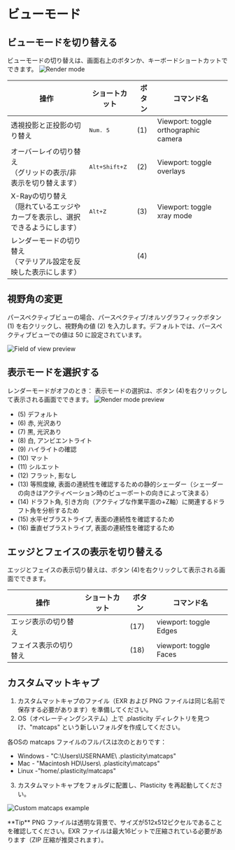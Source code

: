 
# ビューモード

## ビューモードを切り替える

ビューモードの切り替えは、画面右上のボタンか、キーボードショートカットでできます。
![Render mode](/img/render-mode.png)

| 操作                                                                             | ショートカット             | ボタン | コマンド名                           |
| -------------------------------------------------------------------------------- | -------------------------- | ------ | ------------------------------------ |
| 透視投影と正投影の切り替え                                                       | <kbd>Num. 5</kbd>          | (1)    | Viewport: toggle orthographic camera |
| オーバーレイの切り替え<br/>（グリッドの表示/非表示を切り替えます）               | <kbd>Alt+Shift+Z</kbd> | (2)    | Viewport: toggle overlays            |
| X-Rayの切り替え<br/>（隠れているエッジやカーブを表示し、選択できるようにします） | <kbd>Alt+Z</kbd>         | (3)    | Viewport: toggle xray mode           |
| レンダーモードの切り替え<br/>（マテリアル設定を反映した表示にします）            |                            | (4)    |                                      |

## 視野角の変更 

パースペクティブビューの場合、パースペクティブ/オルソグラフィックボタン (1) を右クリックし、視野角の値 (2) を入力します。デフォルトでは、パースペクティブビューでの値は 50 に設定されています。 

![Field of view preview](/img/field-of-view.png)

## 表示モードを選択する

レンダーモードがオフのとき： 表示モードの選択は、ボタン (4)を右クリックして表示される画面でできます。
![Render mode preview](/img/render-mode-preview.png)


- (5) デフォルト
- (6) 赤, 光沢あり
- (7) 黒, 光沢あり
- (8) 白, アンビエントライト
- (9) ハイライトの確認
- (10) マット
- (11) シルエット
- (12) フラット, 影なし
- (13) 等照度線, 表面の連続性を確認するための静的シェーダー（シェーダーの向きはアクティベーション時のビューポートの向きによって決まる）
- (14) ドラフト角, 引き方向（アクティブな作業平面の+Z軸）に関連するドラフト角を分析するため
- (15) 水平ゼブラストライプ, 表面の連続性を確認するため
- (16) 垂直ゼブラストライプ, 表面の連続性を確認するため

## エッジとフェイスの表示を切り替える

エッジとフェイスの表示切り替えは、ボタン (4)を右クリックして表示される画面でできます。

| 操作                   | ショートカット | ボタン | コマンド名             |
| ---------------------- | -------------- | ------ | ---------------------- |
| エッジ表示の切り替え   |                | (17)   | viewport: toggle Edges |
| フェイス表示の切り替え |                | (18)   | viewport: toggle Faces |

## カスタムマットキャプ

1. カスタムマットキャプのファイル（EXR および PNG ファイルは同じ名前で保存する必要があります）を準備してください。
2. OS（オペレーティングシステム）上で .plasticity ディレクトリを見つけ、"matcaps" という新しいフォルダを作成してください。

各OSの matcaps ファイルのフルパスは次のとおりです：

- Windows - "C:\Users\USERNAME\ .plasticity\matcaps"
- Mac - "Macintosh HD\Users\ .plasticity\matcaps"
- Linux -"home/.plasticity/matcaps"

3. カスタムマットキャプをフォルダに配置し、Plasticity を再起動してください。

![Custom matcaps example](/img/custom-matcaps-example-ja.png)

<Callout type="info" emoji="💡">
**Tip**
   PNG ファイルは透明な背景で、サイズが512x512ピクセルであることを確認してください。EXR ファイルは最大16ビットで圧縮されている必要があります（ZIP 圧縮が推奨されます）。 
</Callout>